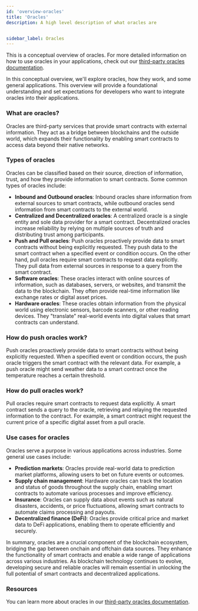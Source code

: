```yaml
---
id: 'overview-oracles'
title: 'Oracles'
description: A high level description of what oracles are


sidebar_label: Oracles
---
```



<Callout type="info">

This is a conceptual overview of oracles. For more detailed information on how to use oracles in your applications, check out our [third-party oracles documentation](/for-devs/oracles/oracles-content-map).

</Callout>
In this conceptual overview, we'll explore oracles, how they work, and some general applications. This overview will provide a foundational understanding and set expectations for developers who want to integrate oracles into their applications.

### What are oracles?

Oracles are third-party services that provide smart contracts with external information. They act as a bridge between blockchains and the outside world, which expands their functionality by enabling smart contracts to access data beyond their native networks.

### Types of oracles

Oracles can be classified based on their source, direction of information, trust, and how they provide information to smart contracts. Some common types of oracles include:

- **Inbound and Outbound oracles**: Inbound oracles share information from external sources to smart contracts, while outbound oracles send information from smart contracts to the external world.
- **Centralized and Decentralized oracles**: A centralized oracle is a single entity and sole data provider for a smart contract. Decentralized oracles increase reliability by relying on multiple sources of truth and distributing trust among participants.
- **Push and Pull oracles**: Push oracles proactively provide data to smart contracts without being explicitly requested. They push data to the smart contract when a specified event or condition occurs. On the other hand, pull oracles require smart contracts to request data explicitly. They pull data from external sources in response to a query from the smart contract.
- **Software oracles**: These oracles interact with online sources of information, such as databases, servers, or websites, and transmit the data to the blockchain. They often provide real-time information like exchange rates or digital asset prices.
- **Hardware oracles**: These oracles obtain information from the physical world using electronic sensors, barcode scanners, or other reading devices. They "translate" real-world events into digital values that smart contracts can understand.

### How do push oracles work?

Push oracles proactively provide data to smart contracts without being explicitly requested. When a specified event or condition occurs, the push oracle triggers the smart contract with the relevant data. For example, a push oracle might send weather data to a smart contract once the temperature reaches a certain threshold.

<ImageZoom src="/img/dapps-push-oracle.svg" alt="Push oracle" className="img-600px" />

### How do pull oracles work?

Pull oracles require smart contracts to request data explicitly. A smart contract sends a query to the oracle, retrieving and relaying the requested information to the contract. For example, a smart contract might request the current price of a specific digital asset from a pull oracle.

<ImageZoom src="/img/dapps-pull-oracle.svg" alt="Pull oracle" className="img-600px" />

### Use cases for oracles

Oracles serve a purpose in various applications across industries. Some general use cases include:

- **Prediction markets**: Oracles provide real-world data to prediction market platforms, allowing users to bet on future events or outcomes.
- **Supply chain management**: Hardware oracles can track the location and status of goods throughout the supply chain, enabling smart contracts to automate various processes and improve efficiency.
- **Insurance**: Oracles can supply data about events such as natural disasters, accidents, or price fluctuations, allowing smart contracts to automate claims processing and payouts.
- **Decentralized finance (DeFi)**: Oracles provide critical price and market data to DeFi applications, enabling them to operate efficiently and securely.

In summary, oracles are a crucial component of the blockchain ecosystem, bridging the gap between onchain and offchain data sources. They enhance the functionality of smart contracts and enable a wide range of applications across various industries. As blockchain technology continues to evolve, developing secure and reliable oracles will remain essential in unlocking the full potential of smart contracts and decentralized applications.

### Resources

You can learn more about oracles in our [third-party oracles documentation](/for-devs/oracles/oracles-content-map).
